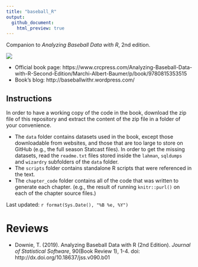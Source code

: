 ```yaml
---
title: "baseball_R"
output:
  github_document:
    html_preview: true
---
```


Companion to *Analyzing Baseball Data with R*, 2nd edition.

![](https://images.tandf.co.uk/common/jackets/amazon/978081535/9780815353515.jpg)

- Official book page: https://www.crcpress.com/Analyzing-Baseball-Data-with-R-Second-Edition/Marchi-Albert-Baumer/p/book/9780815353515
- Book's blog: http://baseballwithr.wordpress.com/

Instructions
------------

In order to have a working copy of the code in the book, download the zip file of this repository and extract the content of the zip file in a folder of your convenience.

- The `data` folder contains datasets used in the book, except those downloadable from websites, and those that are too large to store on GitHub (e.g., the full season Statcast files). In order to get the missing datasets, read the `readme.txt` files stored inside the `lahman`, `sqldumps` and `wizardry` subfolders of the `data` folder.
- The `scripts` folder contains standalone R scripts that were referenced in the text. 
- The `chapter_code` folder contains all of the code that was written to generate each chapter. (e.g., the result of running `knitr::purl()` on each of the chapter source files.)


Last updated: ```r format(Sys.Date(), "%B %e, %Y")```

# Reviews

- Downie, T. (2019). Analyzing Baseball Data with R (2nd Edition). *Journal of Statistical Software*, 90(Book Review 1), 1-4. doi: http://dx.doi.org/10.18637/jss.v090.b01